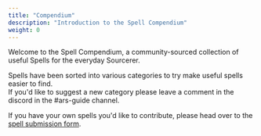 ```yaml
---
title: "Compendium"
description: "Introduction to the Spell Compendium"
weight: 0
---
```


Welcome to the Spell Compendium, a community-sourced collection of useful Spells for the everyday Sourcerer.

Spells have been sorted into various categories to try make useful spells easier to find.<br/>If you'd like to suggest a new category please leave a comment in the discord in the #ars-guide channel.

If you have your own spells you'd like to contribute, please head over to the [spell submission form](/spells/introduction/submit).
